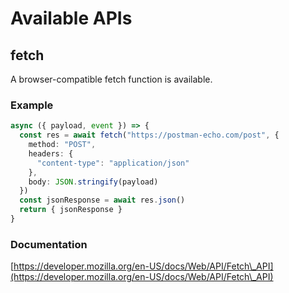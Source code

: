 # Available APIs

## fetch

A browser-compatible fetch function is available.

### Example

```typescript
async ({ payload, event }) => {
  const res = await fetch("https://postman-echo.com/post", {
    method: "POST",
    headers: {
      "content-type": "application/json"
    },
    body: JSON.stringify(payload)
  })
  const jsonResponse = await res.json()
  return { jsonResponse }
}
```

### Documentation

[https://developer.mozilla.org/en-US/docs/Web/API/Fetch\_API](https://developer.mozilla.org/en-US/docs/Web/API/Fetch\_API)